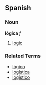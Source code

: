 == Spanish ==
=== Noun ===
'''lógica''' ''f''
# [[logic]]

=== Related Terms ===
*[[lógico]]
*[[logística]]
*[[logístico]]